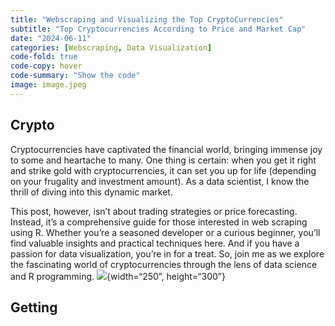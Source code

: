 ```yaml
---
title: "Webscraping and Visualizing the Top CryptoCurrencies"
subtitle: "Top Cryptocurrencies According to Price and Market Cap"
date: "2024-06-11"
categories: [Webscraping, Data Visualization]
code-fold: true
code-copy: hover
code-summary: "Show the code"
image: image.jpeg
---
```


## Crypto 
Cryptocurrencies have captivated the financial world, bringing immense joy to some and heartache to many. One thing is certain: when you get it right and strike gold with cryptocurrencies, it can set you up for life (depending on your frugality and investment amount). As a data scientist, I know the thrill of diving into this dynamic market.

This post, however, isn’t about trading strategies or price forecasting. Instead, it's a comprehensive guide for those interested in web scraping using R. Whether you're a seasoned developer or a curious beginner, you'll find valuable insights and practical techniques here. And if you have a passion for data visualization, you’re in for a treat. So, join me as we explore the fascinating world of cryptocurrencies through the lens of data science and R programming.
![](crypto-savings.jpeg){width="250", height="300"}

## Getting 
